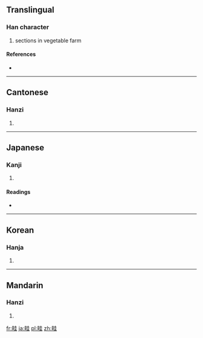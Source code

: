 ==Translingual==

===Han character===
{{Han char|rn=102|rad=田|as=06|sn=11|four=6401<sub>4</sub>|canj=田土土 (WGG)}}

# sections in vegetable farm

====References====
* {{Han ref|kx=0762.110|dkj=21842|dj=1172.100|hdz=42539.090|uh=7566|ud=30054|bh=B2A5|bd=45733}}

----

==Cantonese==

===Hanzi===
{{yue-hanzi|jyut=|y=kwai4}}

# {{defn|Cantonese|sort=田06}}

----

==Japanese==

===Kanji===
{{ja-kanji|grade=|rs=田06}}

# {{defn|Japanese|sort=田06}}

====Readings====
* {{ja-readings|on=[[けい]] (kei)|kun=[[うね]] (une)|nanori=}}

----

==Korean==

===Hanja===
{{ko-hanja|hangeul=휴|eumhun=|rv=hyu|mr=hyu|y=hyu}}

# {{defn|Korean|sort=田06}}

----

==Mandarin==

===Hanzi===
{{cmn-hanzi|pin=[[qí]] ([[qi2]])|wg=ch'i<sup>2</sup>}}

# {{defn|Mandarin|sort=田06}}

[[fr:畦]]
[[ja:畦]]
[[pl:畦]]
[[zh:畦]]
